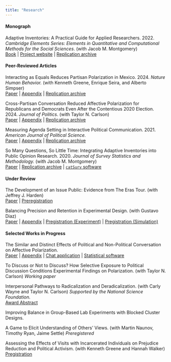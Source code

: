 ```yaml
---
title: "Research"
---
```



#### **Monograph**

Adaptive Inventories: A Practical Guide for Applied Researchers. 2022. *Cambridge Elements Series: Elements in Quantitative and Computational Methods for the Social Sciences*. (with Jacob M. Montgomery)\
[Book](https://www.cambridge.org/core/elements/abs/adaptive-inventories/56F7F734D6A22261D7BD2887CA9E8F97){target="_blank"} | [Project website](https://catsurv.com/){target="_blank"} | [Replication archive](https://codeocean.com/capsule/2685679/tree/v2){target="_blank"}


#### **Peer-Reviewed Articles**

Interacting as Equals Reduces Partisan Polarization in Mexico. 2024. *Nature Human Behavior.* (with Kenneth Greene, Enrique Seira, and Alberto Simpser)\
[Paper](https://doi.org/10.1038/s41562-024-02043-y){target="_blank"} | [Appendix](https://www.nature.com/articles/s41562-024-02043-y#Sec16){target="_blank"} |
[Replication archive](https://osf.io/f7bzy/){target="_blank"}

Cross-Partisan Conversation Reduced Affective Polarization for Republicans and Democrats Even After the Contentious 2020 Election. 2024. *Journal of Politics*. (with Taylor N. Carlson)\
[Paper](https://doi.org/10.1086/729931){target="_blank"} | [Appendix](https://doi.org/10.1086/729931){target="_blank"} | [Replication archive](https://doi.org/10.7910/DVN/EVRMBG){target="_blank"}

Measuring Agenda Setting in Interactive Political Communication. 2021. *American Journal of Political Science.*\
[Paper](https://onlinelibrary.wiley.com/doi/abs/10.1111/ajps.12653){target="_blank"} | [Appendix](https://onlinelibrary.wiley.com/action/downloadSupplement?doi=10.1111%2Fajps.12653&file=ajps12653-sup-0001-SuppMat.pdf){target="_blank"} | [Replication archive](https://doi.org/10.7910/DVN/MYM5OB){target="_blank"}

So Many Questions, So Little Time: Integrating Adaptive Inventories into Public Opinion Research. 2020. *Journal of Survey Statistics and Methodology.* (with Jacob M. Montgomery) \
[Paper](https://doi.org/10.1093/jssam/smz027){target="_blank"} | [Replication archive](https://doi.org/10.7910/DVN/BRJAPZ){target="_blank"} | [`catSurv` software](https://cran.r-project.org/package=catSurv){target="_blank"}


#### **Under Review**

The Development of an Issue Public: Evidence from The Eras Tour. (with Jeffrey J. Harden) \
 [Paper](https://doi.org/10.31219/osf.io/qy7m3){target="_blank"} |
 [Preregistration](https://osf.io/y9m6b/){target="_blank"}

Balancing Precision and Retention in Experimental Design. (with Gustavo Diaz) \
[Paper](https://osf.io/smuqr){target="_blank"} |
[Appendix](https://osf.io/b2rsu){target="_blank"} |
[Pregistration (Experiment)](https://osf.io/xj35p){target="_blank"}  |
[Pregistration (Simulation)](https://osf.io/kpwy6){target="_blank"} 


#### **Selected Works in Progress**

The Similar and Distinct Effects of Political and Non-Political Conversation on Affective Polarization.\
[Paper](files/conversations.pdf){target="_blank"} | [Appendix](files/conversations_appendix.pdf){target="_blank"} | [Chat application](https://chatter-washu.herokuapp.com/){target="_blank"} | [Statistical software](https://github.com/erossiter/blockclustr){target="_blank"}

To Discuss or Not to Discuss? How Selective Exposure to Political Discussion Conditions Experimental Findings on Polarization. (with Taylor N. Carlson) *Working paper*

Interpersonal Pathways to Radicalization and Deradicalization. (with Carly Wayne and Taylor N. Carlson) *Supported by the National Science Foundation.*\
[Award Abstract](https://www.nsf.gov/awardsearch/showAward?AWD_ID=2241835&HistoricalAwards=false){target="_blank"} 

Improving Balance in Group-Based Lab Experiments with Blocked Cluster Designs.

A Game to Elicit Understanding of Others' Views. (with Martin Naunov, Timothy Ryan, Jaime Settle) *Preregistered*

Assessing the Effects of Visits with Incarcerated Individuals on Prejudice Reduction and Political Activism. (with Kenneth Greene and Hannah Walker)\
[Pregistration](https://aspredicted.org/MGS_33H){target="_blank"}



